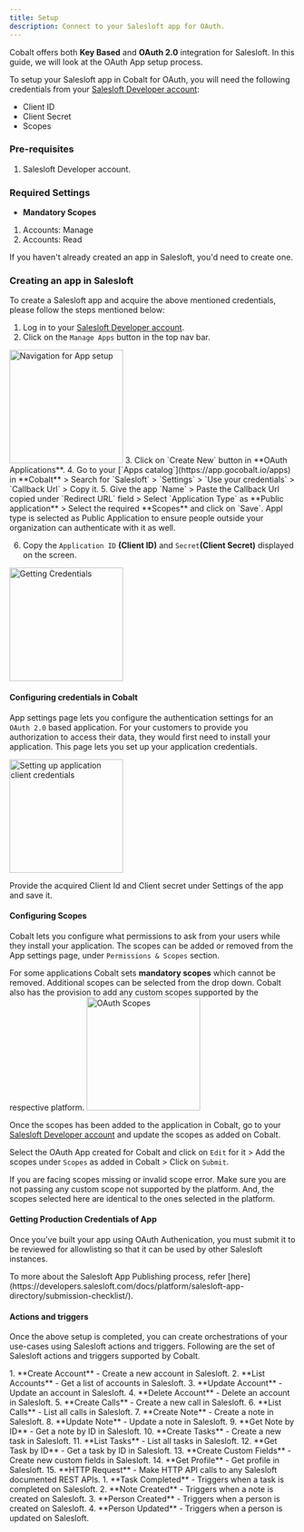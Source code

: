 ```yaml
---
title: Setup
description: Connect to your Salesloft app for OAuth.
---
```

Cobalt offers both **Key Based** and **OAuth 2.0** integration for Salesloft. In this guide, we will look at the OAuth App setup process.

To setup your Salesloft app in Cobalt for OAuth, you will need the following credentials from your [Salesloft Developer account](https://developers.salesloft.com/):
- Client ID
- Client Secret
- Scopes

### Pre-requisites

1. Salesloft Developer account.

### Required Settings

* **Mandatory Scopes** 
1. Accounts: Manage
2. Accounts: Read

<Info>If you haven't already created an app in Salesloft, you'd need to create one.</Info>

### Creating an app in Salesloft

To create a Salesloft app and acquire the above mentioned credentials, please follow the steps mentioned below:

1. Log in to your [Salesloft Developer account](https://developers.salesloft.com/).
2. Click on the `Manage Apps` button in the top nav bar.
<img height="200" src="/images/Salesloft/salesloft_navigation.png" alt="Navigation for App setup"/>
3. Click on `Create New` button in **OAuth Applications**.
4. Go to your [`Apps catalog`](https://app.gocobalt.io/apps) in **Cobalt** > Search for `Salesloft` > `Settings` > `Use your credentials` > `Callback Url` > Copy it.
5. Give the app `Name` > Paste the Callback Url copied under `Redirect URL` field > Select `Application Type` as **Public application** > Select the required **Scopes** and click on `Save`. 
<Note>
Appl type is selected as Public Application to ensure people outside your organization can authenticate with it as well.
</Note>

6. Copy the `Application ID` **(Client ID)** and `Secret`**(Client Secret)** displayed on the screen.
<img height="200" src="/images/Salesloft/salesloft_credentials.png" alt="Getting Credentials"/>

#### Configuring credentials in Cobalt
App settings page lets you configure the authentication settings for an `OAuth 2.0` based application. For your customers to provide you authorization to access their data,
they would first need to install your application. This page lets you set up your application credentials.

<img height="200" src="/images/Salesloft/salesloft_cobalt.png" alt="Setting up application client credentials"/>

Provide the acquired Client Id and Client secret under Settings of the app and save it.

#### Configuring Scopes
Cobalt lets you configure what permissions to ask from your users while they install your application. The scopes can be added or removed from the App settings page, under `Permissions & Scopes`
section. 

For some applications Cobalt sets **mandatory scopes** which cannot be removed. Additional scopes can be selected from the drop down. Cobalt also has the provision to add any 
custom scopes supported by the respective platform.
<img height="200" src="/images/Salesloft/salesloft_scopes.png" alt="OAuth Scopes"/>

Once the scopes has been added to the application in Cobalt, go to your [Salesloft Developer account](https://developers.salesloft.com/) and update the scopes as added on Cobalt.

Select the OAuth App created for Cobalt and click on `Edit` for it > Add the scopes under `Scopes` as added in Cobalt > Click on `Submit`. 

<Warning>
If you are facing scopes missing or invalid scope error. Make sure you are not passing any custom scope not supported by the platform. And, the scopes selected here are
identical to the ones selected in the platform.
</Warning>

#### Getting Production Credentials of App

Once you've built your app using OAuth Authenication, you must submit it to be reviewed for allowlisting so that it can be used by other Salesloft instances.

<Info>
To more about the Salesloft App Publishing process, refer [here](https://developers.salesloft.com/docs/platform/salesloft-app-directory/submission-checklist/).
</Info>

#### Actions and triggers
Once the above setup is completed, you can create orchestrations of your use-cases using Salesloft actions and triggers. Following are the set of Salesloft actions and triggers
supported by Cobalt.

<Tabs>
  <Tab title="Actions">
  <AccordionGroup>
  <Accordion title="Accounts">
     1. **Create Account** - Create a new account in Salesloft.
     2. **List Accounts** - Get a list of accounts in Salesloft.
     3. **Update Account** - Update an account in Salesloft.
     4. **Delete Account** - Delete an account in Salesloft.
     </Accordion>
     <Accordion title="Calls">
     5. **Create Calls** - Create a new call in Salesloft.
     6. **List Calls** - List all calls in Salesloft.
     </Accordion>
     <Accordion title="Notes">
     7. **Create Note** - Create a note in Salesloft.
     8. **Update Note** - Update a note in Salesloft.
     9. **Get Note by ID** - Get a note by ID in Salesloft.
     </Accordion>
     <Accordion title="Tasks">
     10. **Create Tasks** - Create a new task in Salesloft.
     11. **List Tasks** - List all tasks in Salesloft.
     12. **Get Task by ID** - Get a task by ID in Salesloft.
    </Accordion>
     <Accordion title="Custom Fields">
     13. **Create Custom Fields** - Create new custom fields in Salesloft.
    </Accordion>
    <Accordion title="User">
     14. **Get Profile** - Get profile in Salesloft.
    </Accordion>
     <Accordion title="Others">
     15. **HTTP Request** - Make HTTP API calls to any Salesloft documented REST APIs.
      </Accordion>
    </AccordionGroup>
  </Tab>
  
  <Tab title="Triggers">
    1. **Task Completed** - Triggers when a task is completed on Salesloft.
    2. **Note Created** - Triggers when a note is created on Salesloft.
    3. **Person Created** - Triggers when a person is created on Salesloft.
    4. **Person Updated** - Triggers when a person is updated on Salesloft.
  </Tab>
</Tabs>